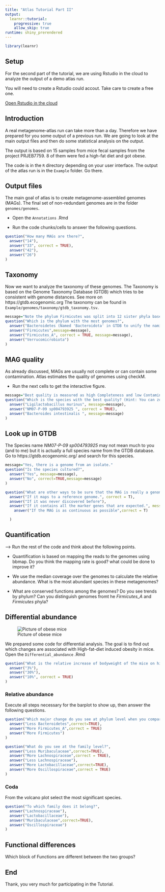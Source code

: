 ```yaml
---
title: "Atlas Tutorial Part II"
output:
  learnr::tutorial:
    progressive: true
    allow_skip: true
runtime: shiny_prerendered
---
```


```r
library(learnr)
```


## Setup

For the second part of the tutorial, we are using Rstudio in the cloud to analyze the output of a demo atlas run.

You will need to create a Rstudio could accout. Take care to create a free one.


<a href="https://mybinder.org/v2/gh/metagenome-atlas/BinderTutorial/Python?urlpath=git-pull%3Frepo%3Dhttps%253A%252F%252Fgithub.com%252Fmetagenome-atlas%252FTutorial%26urlpath%3Dlab%252Ftree%252FTutorial%252F%26branch%3Dmaster" target="_blank">Open Rstudio in the cloud</a>



<!--
## Output files

Usually, before starting to install a program I want to make sure that it gives the output I want. Therefore, we look at the output of Metagenome-Atlas. A real Metagenome-Atlas run can take more than a day. Therefore we have you prepared some output of a previous run.

You should find a navigation plane in Rstudio/Jupyter lab.
-->


<!-- https://github.com/metagenome-atlas/Tutorial/tree/master/Example * -->

## Introduction


A real metagenome-atlas run can take more than a day. Therefore we have prepared for you some output of a previous run. We are going to look at the main output files and then do some statistical analysis on the output.

The output is based on 15 samples from mice fecal samples from the project PRJEB7759. 8 of them were fed a high-fat diet and got obese.

The code is in the `R` <!--or in the `Python` --> directory depending on your user interface. The output of the atlas run is in the `Example` folder. Go there.








<!--

### Setup

Execute the following command.

```bash
cd
git clone https://github.com/metagenome-atlas/Tutorial.git
cd Tutorial
```


Then, in the file browser of your jupyter lab / Rstudio navigate to the `Tutorial` folder in.



The code is in the `R` or in the `Python` directory depending on your user interface. The output of the atlas run is in the `Example` folder. Go there.
-->
## Output files
<!--
I put only the result from one sample online, named `ERR675519`.
-->

The main goal of atlas is to create metagenome-assembled genomes (MAGs). The final set of non-redundant genomes are in the folder `genomes/genomes`.


* Open the `Annotations` .Rmd <!--or .ipynb. -->

* Run the code chunks/cells to answer the following questions.


```r
question("How many MAGs are there?",
  answer("14"),
  answer("33", correct = TRUE),
  answer("42"),
  answer("26")
)
```


## Taxonomy

Now we want to analyze the taxonomy of these genomes. The Taxonomy is based on the Genome Taxonomy Database (GTDB) which tries to be consistent with genome distances. See more on https://gtdb.ecogenomic.org The taxonomy can be found in `Example/genomes/taxonomy/gtdb_taxonomy.tsv`.





```r
message="Note the phylum Firmicutes was split into 12 sister phyla based on relative divergence."
question("Which is the phylum with the most genomes?",
  answer("Bacteroidetes (Named 'Bacteroidota' in GTDB to unify the naming of phyla)"),
  answer("Firmicutes",message=message),
  answer("Firmicutes_A", correct = TRUE, message=message),
  answer("Verrucomicrobiota")
)
```


<!--
```r
question("How many species are new/unnamed?",
  answer("3"),
  answer("63"),
  answer("41", correct = TRUE),
  answer("27")
)
``` -->


## MAG quality

As already discussed, MAGs are usually not complete or can contain some contamination. Atlas estimates the quality of genomes using checkM.


- Run the next cells to get the interactive figure.


```r
message="Best quality is measured as high Completeness and low Contamination."
question("Which is the species with the best quality? (Hint: You can zoom in in the interactive figure)",
  answer("Ligilactobacillus murinus", message=message),
  answer("NM07-P-09 sp004793925 ", correct = TRUE),
  answer("Bacteroides intestinalis ", message=message)
)
```

## Look up in GTDB
The Species name *NM07-P-09 sp004793925* may not mean much to you (and to me) but it is actually a full species name from the GTDB database. Go to https://gtdb.ecogenomic.org/ and search for this species.


```r
message="Yes, there is a genome from an isolate."
question("Is the species cultured?",
  answer("Yes", message=message),
  answer("No", correct=TRUE,message=message)
)
```

<!-- https://gtdb.ecogenomic.org/genomes?gid=GCF_004793665.1 -->

```r

question("What are other ways to be sure that the MAG is really a genome?",
  answer("If it maps to a reference genome.", correct = T),
  answer("If it was never discovered before"),
  answer("If it contains all the marker genes that are expected.", message="This is exactly how checkM works, I asked for alternative ways."),
    answer("If the MAG is as continuous as possible",correct = T)

  )
```

## Quantification


--> Run the rest of the code and think about the following points.


* Quantification is based on mapping the reads to the genomes using bbmap. Do you think the mapping rate is good? what could be done to improve it?


*  We use the median coverage over the genomes to calculate the relative abundance. What is the most abundant species in these metagenomes?

* What are conserved functions among the genomes? Do you see trends by phylum? Can you distinguish genomes fromt he *Firmicutes_A* and *Firmicutes* phyla?


## Differential abundance

![Picture of obese mice](https://upload.wikimedia.org/wikipedia/commons/0/0b/Fatmouse.jpg)

We prepared some code for differential analysis. The goal is to find out which changes are associated with High-fat-diet induced obesity in mice. Open the `Differential_abundance` .Rmd
<!-- / .ipynb -->

```r
question("What is the relative increase of bodyweight of the mice on high-fat diet compared to the control mice? ",
  answer("3%"),
  answer("30%"),
  answer("10%", correct = TRUE)
)
```

### Relative abundance

Execute all steps necessary for the barplot to show up, then answer the following questions.

```r
question("Which major change do you see at phylum level when you compare HFD vs chow diet?",
  answer("Less Bacteroidetes",correct=TRUE),
  answer("More Firmicutes_A",correct = TRUE)
  answer("More Firmicutes")
)
```

```r
question("What do you see at the family level?",
  answer("Less Muribaculaceae",correct=TRUE),
  answer("More Lachnospiraceae",correct = TRUE),
  answer("Less Lachnospiraceae"),
  answer("More Lactobacillaceae",correct=TRUE),
  answer("More Oscillospiraceae",correct = TRUE)
)
```



### Coda


From the volcano plot select the most significant species.


```r
question("To which family does it belong?",
  answer("Lachnospiraceae"),
  answer("Lactobacillaceae"),
  answer("Muribaculaceae",correct=TRUE),
  answer("Oscillospiraceae")
)
```


<!-- ### Look up in GTDB
The Species name *UBA7173 sp001689485* may not mean much to you (and to me) but it is actually a full species name from the GTDB database. Go to https://gtdb.ecogenomic.org/ and search for this species.




The links to the genome identifier allow you also to dig deeper, and look what other researchers have found out about this species. E.g. in [this figure](https://microbiomejournal.biomedcentral.com/articles/10.1186/s40168-016-0181-2/figures/3) from Ormerod *et al.* 2016 you can find the species designated with its strain name `M6`. -->

## Functional differences

Which block of Functions are different between the two groups?

## End

Thank, you very much for participating in the Tutorial.
